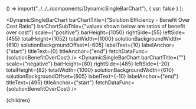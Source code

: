 


  () => import("../../../components/DynamicSingleBarChart"),
  { ssr: false }
);

<DynamicSingleBarChart
  barChartTitle={"Solution Efficiency - Benefit Over Cost Ratio"}
  barChartSubTitle={"values shown below are ratios of benefit over cost"}
  scale={"positive"}
  barHeight={1050}
  rightSide={55}
  leftSide={455}
  totalHeight={1052}
  totalWidth={1000}
  solutionBackgroundWidth={610}
  solutionBackgroundOffset={-605}
  labelText={10}
  labelAnchor={"start"}
  titleText={0}
  titleAnchor={"end"}
  fetchDataFunc={solutionBenefitOverCost}
/>
<DynamicSingleBarChart
  barChartTitle={""}
  scale={"negative"}
  barHeight={80}
  rightSide={485}
  leftSide={-20}
  totalHeight={82}
  totalWidth={1000}
  solutionBackgroundWidth={610}
  solutionBackgroundOffset={605}
  labelText={-10}
  labelAnchor={"end"}
  titleText={495}
  titleAnchor={"start"}
  fetchDataFunc={solutionBenefitOverCost}
/>

<SolutionTable />

  <Article 
    focusAreaUrl={focusAreaUrl} 
    hierarchy={hierarchy} 
    site={site}
  >
    {children}
  </Article>